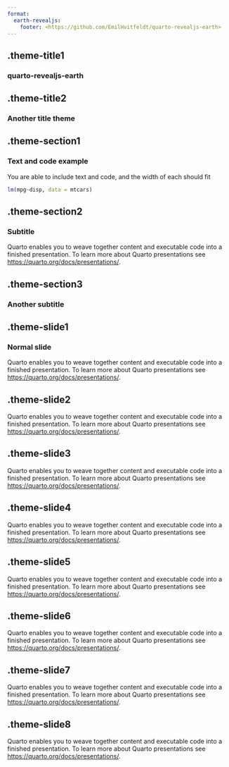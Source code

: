 ```yaml
---
format: 
  earth-revealjs:
    footer: <https://github.com/EmilHvitfeldt/quarto-revealjs-earth>
---
```


## .theme-title1 {.theme-title1 .center}

### quarto-revealjs-earth

## .theme-title2 {.theme-title2 .center}

### Another title theme

## .theme-section1 {.theme-section1 .center}

### Text and code example

You are able to include text and code, and the width of each should fit

```r
lm(mpg~disp, data = mtcars)
```

## .theme-section2 {.theme-section2 .center}

### Subtitle

Quarto enables you to weave together content and executable code into a finished presentation. To learn more about Quarto presentations see <https://quarto.org/docs/presentations/>.

## .theme-section3 {.theme-section3 .center}

### Another subtitle

## .theme-slide1 {.theme-slide1}

### Normal slide

Quarto enables you to weave together content and executable code into a finished presentation. To learn more about Quarto presentations see <https://quarto.org/docs/presentations/>.

## .theme-slide2 {.theme-slide2}

Quarto enables you to weave together content and executable code into a finished presentation. To learn more about Quarto presentations see <https://quarto.org/docs/presentations/>.

## .theme-slide3 {.theme-slide3}

Quarto enables you to weave together content and executable code into a finished presentation. To learn more about Quarto presentations see <https://quarto.org/docs/presentations/>.

## .theme-slide4 {.theme-slide4}

Quarto enables you to weave together content and executable code into a finished presentation. To learn more about Quarto presentations see <https://quarto.org/docs/presentations/>.

## .theme-slide5 {.theme-slide5}

Quarto enables you to weave together content and executable code into a finished presentation. To learn more about Quarto presentations see <https://quarto.org/docs/presentations/>.

## .theme-slide6 {.theme-slide6}

Quarto enables you to weave together content and executable code into a finished presentation. To learn more about Quarto presentations see <https://quarto.org/docs/presentations/>.

## .theme-slide7 {.theme-slide7}

Quarto enables you to weave together content and executable code into a finished presentation. To learn more about Quarto presentations see <https://quarto.org/docs/presentations/>.

## .theme-slide8 {.theme-slide8}

Quarto enables you to weave together content and executable code into a finished presentation. To learn more about Quarto presentations see <https://quarto.org/docs/presentations/>.

